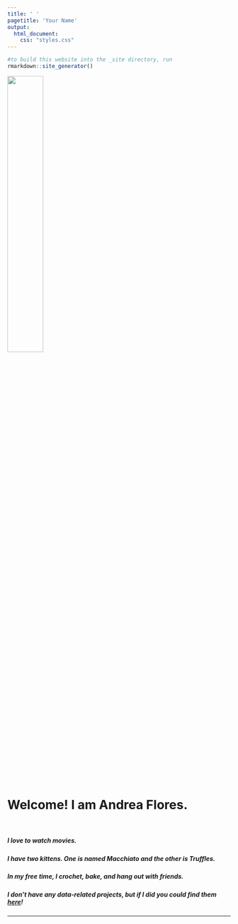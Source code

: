 ```yaml
---
title: ' '
pagetitle: 'Your Name'
output: 
  html_document: 
    css: "styles.css"
---
```


```R
#to build this website into the _site directory, run
rmarkdown::site_generator()
```
 
<img src="me.jpeg" style=width:40% class="img-circle">

<br>

# Welcome! I am Andrea Flores.  
  
</br>

##### I love to watch movies.

##### I have two kittens. One is named Macchiato and the other is Truffles.

##### In my free time, I crochet, bake, and hang out with friends.  

##### I don't have any data-related projects, but if I did you could find them [here](/portfolio)!

---


